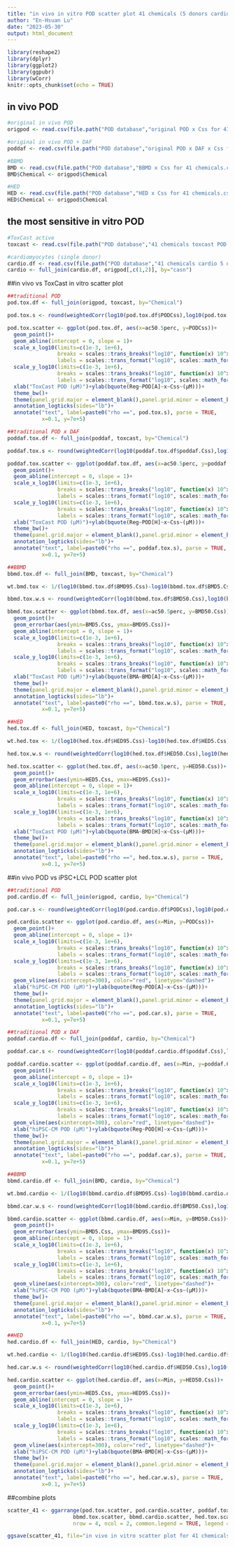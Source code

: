 ```yaml
---
title: "in vivo in vitro POD scatter plot 41 chemicals (5 donors cardio)"
author: "En-Hsuan Lu"
date: "2023-05-30"
output: html_document
---
```


```r
library(reshape2)
library(dplyr)
library(ggplot2)
library(ggpubr)
library(wCorr)
knitr::opts_chunk$set(echo = TRUE)
```

## in vivo POD

```r
#original in vivo POD
origpod <- read.csv(file.path("POD database","original POD x Css for 41 chemicals.csv"))

#original in vivo POD + DAF
poddaf <- read.csv(file.path("POD database","original POD x DAF x Css for 41 chemicals.csv"))

#BBMD
BMD <- read.csv(file.path("POD database","BBMD x Css for 41 chemicals.csv"))
BMD$Chemical <- origpod$Chemical

#HED
HED <- read.csv(file.path("POD database","HED x Css for 41 chemicals.csv"))
HED$Chemical <- origpod$Chemical
```

## the most sensitive in vitro POD

```r
#ToxCast active
toxcast <- read.csv(file.path("POD database","41 chemicals toxcast POD.csv"))

#cardiomyocytes (single donor)
cardio.df <- read.csv(file.path("POD database","41 chemicals cardio 5 donors POD.csv"))
cardio <- full_join(cardio.df, origpod[,c(1,2)], by="casn")
```

##in vivo vs ToxCast in vitro scatter plot

```r
##traditional POD
pod.tox.df <- full_join(origpod, toxcast, by="Chemical")

pod.tox.s <- round(weightedCorr(log10(pod.tox.df$PODCss),log10(pod.tox.df$ac50.5perc), method=c("Spearman")), digits=2)

pod.tox.scatter <- ggplot(pod.tox.df, aes(x=ac50.5perc, y=PODCss))+
  geom_point()+
  geom_abline(intercept = 0, slope = 1)+
  scale_x_log10(limits=c(1e-3, 1e+6),
                breaks = scales::trans_breaks("log10", function(x) 10^x),
                labels = scales::trans_format("log10", scales::math_format(10^.x)))+
  scale_y_log10(limits=c(1e-3, 1e+6),
                breaks = scales::trans_breaks("log10", function(x) 10^x),
                labels = scales::trans_format("log10", scales::math_format(10^.x)))+
  xlab("ToxCast POD (µM)")+ylab(bquote(Reg~POD[A]~x~Css~(µM)))+
  theme_bw()+
  theme(panel.grid.major = element_blank(),panel.grid.minor = element_blank())+
  annotation_logticks(sides="lb")+
  annotate("text", label=paste0("rho ==", pod.tox.s), parse = TRUE, 
           x=0.1, y=7e+5)

##traditional POD x DAF
poddaf.tox.df <- full_join(poddaf, toxcast, by="Chemical")

poddaf.tox.s <- round(weightedCorr(log10(poddaf.tox.df$poddaf.Css),log10(poddaf.tox.df$ac50.5perc), method=c("Spearman")), digits=2)

poddaf.tox.scatter <- ggplot(poddaf.tox.df, aes(x=ac50.5perc, y=poddaf.Css))+
  geom_point()+
  geom_abline(intercept = 0, slope = 1)+
  scale_x_log10(limits=c(1e-3, 1e+6),
                breaks = scales::trans_breaks("log10", function(x) 10^x),
                labels = scales::trans_format("log10", scales::math_format(10^.x)))+
  scale_y_log10(limits=c(1e-3, 1e+6),
                breaks = scales::trans_breaks("log10", function(x) 10^x),
                labels = scales::trans_format("log10", scales::math_format(10^.x)))+
  xlab("ToxCast POD (µM)")+ylab(bquote(Reg~POD[H]~x~Css~(µM)))+
  theme_bw()+
  theme(panel.grid.major = element_blank(),panel.grid.minor = element_blank())+
  annotation_logticks(sides="lb")+
  annotate("text", label=paste0("rho ==", poddaf.tox.s), parse = TRUE, 
           x=0.1, y=7e+5)

##BBMD
bbmd.tox.df <- full_join(BMD, toxcast, by="Chemical")

wt.bmd.tox <- 1/(log10(bbmd.tox.df$BMD95.Css)-log10(bbmd.tox.df$BMD5.Css))^2

bbmd.tox.w.s <- round(weightedCorr(log10(bbmd.tox.df$BMD50.Css),log10(bbmd.tox.df$ac50.5perc), method=c("Spearman"), weights=wt.bmd.tox), digits=2)

bbmd.tox.scatter <- ggplot(bbmd.tox.df, aes(x=ac50.5perc, y=BMD50.Css))+
  geom_point()+
  geom_errorbar(aes(ymin=BMD5.Css, ymax=BMD95.Css))+
  geom_abline(intercept = 0, slope = 1)+
  scale_x_log10(limits=c(1e-3, 1e+6),
                breaks = scales::trans_breaks("log10", function(x) 10^x),
                labels = scales::trans_format("log10", scales::math_format(10^.x)))+
  scale_y_log10(limits=c(1e-3, 1e+6),
                breaks = scales::trans_breaks("log10", function(x) 10^x),
                labels = scales::trans_format("log10", scales::math_format(10^.x)))+
  xlab("ToxCast POD (µM)")+ylab(bquote(BMA~BMD[A]~x~Css~(µM)))+
  theme_bw()+
  theme(panel.grid.major = element_blank(),panel.grid.minor = element_blank())+
  annotation_logticks(sides="lb")+
  annotate("text", label=paste0("rho ==", bbmd.tox.w.s), parse = TRUE, 
           x=0.1, y=7e+5)

##HED
hed.tox.df <- full_join(HED, toxcast, by="Chemical")

wt.hed.tox <- 1/(log10(hed.tox.df$HED95.Css)-log10(hed.tox.df$HED5.Css))^2

hed.tox.w.s <- round(weightedCorr(log10(hed.tox.df$HED50.Css),log10(hed.tox.df$ac50.5perc), method=c("Spearman"), weights=wt.hed.tox), digits=2)

hed.tox.scatter <- ggplot(hed.tox.df, aes(x=ac50.5perc, y=HED50.Css))+
  geom_point()+
  geom_errorbar(aes(ymin=HED5.Css, ymax=HED95.Css))+
  geom_abline(intercept = 0, slope = 1)+
  scale_x_log10(limits=c(1e-3, 1e+6),
                breaks = scales::trans_breaks("log10", function(x) 10^x),
                labels = scales::trans_format("log10", scales::math_format(10^.x)))+
  scale_y_log10(limits=c(1e-3, 1e+6),
                breaks = scales::trans_breaks("log10", function(x) 10^x),
                labels = scales::trans_format("log10", scales::math_format(10^.x)))+
  xlab("ToxCast POD (µM)")+ylab(bquote(BMA~BMD[H]~x~Css~(µM)))+
  theme_bw()+
  theme(panel.grid.major = element_blank(),panel.grid.minor = element_blank())+
  annotation_logticks(sides="lb")+
  annotate("text", label=paste0("rho ==", hed.tox.w.s), parse = TRUE, 
           x=0.1, y=7e+5)
```

##in vivo POD vs iPSC+LCL POD scatter plot

```r
##traditional POD
pod.cardio.df <- full_join(origpod, cardio, by="Chemical")

pod.car.s <- round(weightedCorr(log10(pod.cardio.df$PODCss),log10(pod.cardio.df$Min), method=c("Spearman")), digits=2)

pod.cardio.scatter <- ggplot(pod.cardio.df, aes(x=Min, y=PODCss))+
  geom_point()+
  geom_abline(intercept = 0, slope = 1)+
  scale_x_log10(limits=c(1e-3, 1e+6),
                breaks = scales::trans_breaks("log10", function(x) 10^x),
                labels = scales::trans_format("log10", scales::math_format(10^.x)))+
  scale_y_log10(limits=c(1e-3, 1e+6),
                breaks = scales::trans_breaks("log10", function(x) 10^x),
                labels = scales::trans_format("log10", scales::math_format(10^.x)))+
  geom_vline(aes(xintercept=300), color="red", linetype="dashed")+
  xlab("hiPSC-CM POD (µM)")+ylab(bquote(Reg~POD[A]~x~Css~(µM)))+
  theme_bw()+
  theme(panel.grid.major = element_blank(),panel.grid.minor = element_blank())+
  annotation_logticks(sides="lb")+
  annotate("text", label=paste0("rho ==", pod.car.s), parse = TRUE, 
           x=0.1, y=7e+5)

##traditional POD x DAF
poddaf.cardio.df <- full_join(poddaf, cardio, by="Chemical")

poddaf.car.s <- round(weightedCorr(log10(poddaf.cardio.df$poddaf.Css),log10(poddaf.cardio.df$Min), method=c("Spearman")), digits=2)

poddaf.cardio.scatter <- ggplot(poddaf.cardio.df, aes(x=Min, y=poddaf.Css))+
  geom_point()+
  geom_abline(intercept = 0, slope = 1)+
  scale_x_log10(limits=c(1e-3, 1e+6),
                breaks = scales::trans_breaks("log10", function(x) 10^x),
                labels = scales::trans_format("log10", scales::math_format(10^.x)))+
  scale_y_log10(limits=c(1e-3, 1e+6),
                breaks = scales::trans_breaks("log10", function(x) 10^x),
                labels = scales::trans_format("log10", scales::math_format(10^.x)))+
  geom_vline(aes(xintercept=300), color="red", linetype="dashed")+
  xlab("hiPSC-CM POD (µM)")+ylab(bquote(Reg~POD[H]~x~Css~(µM)))+
  theme_bw()+
  theme(panel.grid.major = element_blank(),panel.grid.minor = element_blank())+
  annotation_logticks(sides="lb")+
  annotate("text", label=paste0("rho ==", poddaf.car.s), parse = TRUE, 
           x=0.1, y=7e+5)

##BBMD
bbmd.cardio.df <- full_join(BMD, cardio, by="Chemical")

wt.bmd.cardio <- 1/(log10(bbmd.cardio.df$BMD95.Css)-log10(bbmd.cardio.df$BMD5.Css))^2

bbmd.car.w.s <- round(weightedCorr(log10(bbmd.cardio.df$BMD50.Css),log10(bbmd.cardio.df$Min), method=c("Spearman"), weights=wt.bmd.cardio), digits=2)

bbmd.cardio.scatter <- ggplot(bbmd.cardio.df, aes(x=Min, y=BMD50.Css))+
  geom_point()+
  geom_errorbar(aes(ymin=BMD5.Css, ymax=BMD95.Css))+
  geom_abline(intercept = 0, slope = 1)+
  scale_x_log10(limits=c(1e-3, 1e+6),
                breaks = scales::trans_breaks("log10", function(x) 10^x),
                labels = scales::trans_format("log10", scales::math_format(10^.x)))+
  scale_y_log10(limits=c(1e-3, 1e+6),
                breaks = scales::trans_breaks("log10", function(x) 10^x),
                labels = scales::trans_format("log10", scales::math_format(10^.x)))+
  geom_vline(aes(xintercept=300), color="red", linetype="dashed")+
  xlab("hiPSC-CM POD (µM)")+ylab(bquote(BMA~BMD[A]~x~Css~(µM)))+
  theme_bw()+
  theme(panel.grid.major = element_blank(),panel.grid.minor = element_blank())+
  annotation_logticks(sides="lb")+
  annotate("text", label=paste0("rho ==", bbmd.car.w.s), parse = TRUE, 
           x=0.1, y=7e+5)

##HED
hed.cardio.df <- full_join(HED, cardio, by="Chemical")

wt.hed.cardio <- 1/(log10(hed.cardio.df$HED95.Css)-log10(hed.cardio.df$HED5.Css))^2

hed.car.w.s <- round(weightedCorr(log10(hed.cardio.df$HED50.Css),log10(hed.cardio.df$Min), method=c("Spearman"), weights=wt.hed.cardio), digits=2)

hed.cardio.scatter <- ggplot(hed.cardio.df, aes(x=Min, y=HED50.Css))+
  geom_point()+
  geom_errorbar(aes(ymin=HED5.Css, ymax=HED95.Css))+
  geom_abline(intercept = 0, slope = 1)+
  scale_x_log10(limits=c(1e-3, 1e+6),
                breaks = scales::trans_breaks("log10", function(x) 10^x),
                labels = scales::trans_format("log10", scales::math_format(10^.x)))+
  scale_y_log10(limits=c(1e-3, 1e+6),
                breaks = scales::trans_breaks("log10", function(x) 10^x),
                labels = scales::trans_format("log10", scales::math_format(10^.x)))+
  geom_vline(aes(xintercept=300), color="red", linetype="dashed")+
  xlab("hiPSC-CM POD (µM)")+ylab(bquote(BMA~BMD[H]~x~Css~(µM)))+
  theme_bw()+
  theme(panel.grid.major = element_blank(),panel.grid.minor = element_blank())+
  annotation_logticks(sides="lb")+
  annotate("text", label=paste0("rho ==", hed.car.w.s), parse = TRUE, 
           x=0.1, y=7e+5)
```

##combine plots

```r
scatter_41 <- ggarrange(pod.tox.scatter, pod.cardio.scatter, poddaf.tox.scatter, poddaf.cardio.scatter, 
                     bbmd.tox.scatter, bbmd.cardio.scatter, hed.tox.scatter, hed.cardio.scatter,
                     nrow = 4, ncol = 2, common.legend = TRUE, legend = "top")

ggsave(scatter_41, file="in vivo in vitro scatter plot for 41 chemicals (5 donors cardio).pdf", width=8, height=14, scale=0.7)
```
